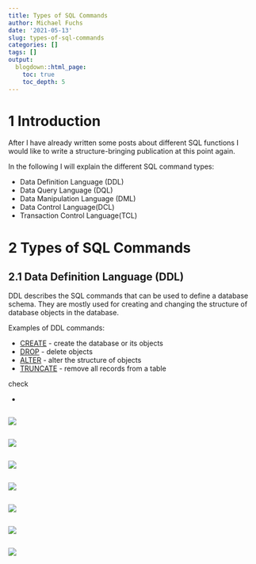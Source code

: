 ```yaml
---
title: Types of SQL Commands
author: Michael Fuchs
date: '2021-05-13'
slug: types-of-sql-commands
categories: []
tags: []
output:
  blogdown::html_page:
    toc: true
    toc_depth: 5
---
```




# 1 Introduction

After I have already written some posts about different SQL functions I would like to write a structure-bringing publication at this point again. 

In the following I will explain the different SQL command types:

+ Data Definition Language (DDL)
+ Data Query Language (DQL) 
+ Data Manipulation Language (DML)
+ Data Control Language(DCL)
+ Transaction Control Language(TCL)


# 2 Types of SQL Commands


## 2.1 Data Definition Language (DDL)

DDL describes the SQL commands that can be used to define a database schema. They are mostly used for creating and changing the structure of database objects in the database. 

Examples of DDL commands:

+ [CREATE](https://michael-fuchs-sql.netlify.app/2021/03/07/create-a-database/#create-a-new-table) - create the database or its objects
+ [DROP](https://michael-fuchs-sql.netlify.app/2021/03/07/create-a-database/#delete-the-whole-table) - delete objects 
+ [ALTER](https://michael-fuchs-sql.netlify.app/2021/03/10/create-a-1-1-relationship/#connecting-the-two-tables) - alter the structure of objects
+ [TRUNCATE](https://michael-fuchs-sql.netlify.app/2021/03/07/create-a-database/#delete-the-entire-content) - remove all records from a table


check 



+ []()








```r

```

![](/post/2021-05-13-types-of-sql-commands_files/p21p.png)



```r

```

![](/post/2021-05-13-types-of-sql-commands_files/p21p.png)




```r

```

![](/post/2021-05-13-types-of-sql-commands_files/p21p.png)




```r

```

![](/post/2021-05-13-types-of-sql-commands_files/p21p.png)




```r

```

![](/post/2021-05-13-types-of-sql-commands_files/p21p.png)




```r

```

![](/post/2021-05-13-types-of-sql-commands_files/p21p.png)












```r

```

![](/post/2021-05-13-types-of-sql-commands_files/p21p.png)
























